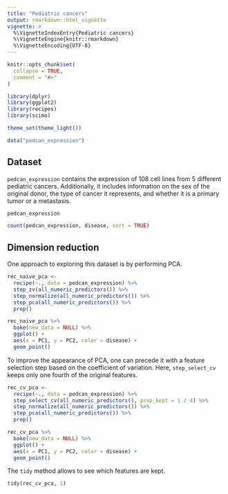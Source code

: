 ```yaml
---
title: "Pediatric cancers"
output: rmarkdown::html_vignette
vignette: >
  %\VignetteIndexEntry{Pediatric cancers}
  %\VignetteEngine{knitr::rmarkdown}
  %\VignetteEncoding{UTF-8}
---
```


```r
knitr::opts_chunk$set(
  collapse = TRUE,
  comment = "#>"
)
```

```r
library(dplyr)
library(ggplot2)
library(recipes)
library(scimo)

theme_set(theme_light())

data("pedcan_expression")
```

## Dataset

`pedcan_expression` contains the expression of 108 cell lines from 5 different pediatric cancers. Additionally, it includes information on the sex of the original donor, the type of cancer it represents, and whether it is a primary tumor or a metastasis.

```r
pedcan_expression
```

```r
count(pedcan_expression, disease, sort = TRUE)
```


## Dimension reduction

One approach to exploring this dataset is by performing PCA.

```r
rec_naive_pca <-
  recipe(~., data = pedcan_expression) %>%
  step_zv(all_numeric_predictors()) %>%
  step_normalize(all_numeric_predictors()) %>%
  step_pca(all_numeric_predictors()) %>%
  prep()

rec_naive_pca %>%
  bake(new_data = NULL) %>%
  ggplot() +
  aes(x = PC1, y = PC2, color = disease) +
  geom_point()
```

To improve the appearance of PCA, one can precede it with a feature selection step based on the coefficient of variation. Here, `step_select_cv` keeps only one fourth of the original features.

```r
rec_cv_pca <-
  recipe(~., data = pedcan_expression) %>%
  step_select_cv(all_numeric_predictors(), prop_kept = 1 / 4) %>%
  step_normalize(all_numeric_predictors()) %>%
  step_pca(all_numeric_predictors()) %>%
  prep()

rec_cv_pca %>%
  bake(new_data = NULL) %>%
  ggplot() +
  aes(x = PC1, y = PC2, color = disease) +
  geom_point()
```

The `tidy` method allows to see which features are kept.

```r
tidy(rec_cv_pca, 1)
```


